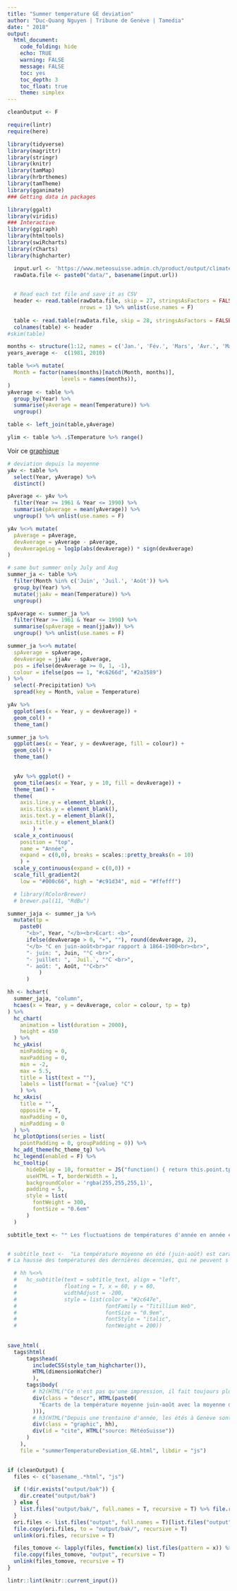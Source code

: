 ```yaml
---
title: "Summer temperature GE deviation"
author: "Duc-Quang Nguyen | Tribune de Genève | Tamedia"
date: " 2018"
output: 
  html_document:
    code_folding: hide
    echo: TRUE
    warning: FALSE
    message: FALSE
    toc: yes
    toc_depth: 3
    toc_float: true
    theme: simplex
---
```


```r
cleanOutput <- F

require(lintr)
require(here)

library(tidyverse)
library(magrittr)
library(stringr)
library(knitr)
library(tamMap)
library(hrbrthemes)
library(tamTheme)
library(gganimate)
### Getting data in packages

library(ggalt)
library(viridis)
### Interactive 
library(ggiraph)
library(htmltools)
library(swiRcharts)
library(rCharts)
library(highcharter)
```

```r
  input.url <- 'https://www.meteosuisse.admin.ch/product/output/climate-data/homogenous-monthly-data-processing/data/homog_mo_GVE.txt'
  rawData.file <- paste0("data/", basename(input.url))

  
  # Read each txt file and save it as CSV
  header <- read.table(rawData.file, skip = 27, stringsAsFactors = FALSE, 
                       nrows = 1) %>% unlist(use.names = F)
  
  table <- read.table(rawData.file, skip = 28, stringsAsFactors = FALSE)
  colnames(table) <- header  
#skim(table)

months <- structure(1:12, names = c('Jan.', 'Fév.',	'Mars',	'Avr.',	'Mai',	'Juin',	'Juil.',	'Août',	'Sept.',	'Oct.',	'Nov.',	'Déc.'))
years_average <-  c(1981, 2010)

table %<>% mutate(
  Month = factor(names(months)[match(Month, months)], 
                 levels = names(months)),
)
yAverage <- table %>% 
  group_by(Year) %>% 
  summarise(yAverage = mean(Temperature)) %>% 
  ungroup()

table <- left_join(table,yAverage)

ylim <- table %>% .$Temperature %>% range()
```

Voir ce [graphique](https://www.meteosuisse.admin.ch/home/climat/changement-climatique-suisse.html)

```r
# deviation depuis la moyenne
yAv <- table %>% 
  select(Year, yAverage) %>% 
  distinct()

pAverage <- yAv %>% 
  filter(Year >= 1961 & Year <= 1990) %>% 
  summarise(pAverage = mean(yAverage)) %>% 
  ungroup() %>% unlist(use.names = F)

yAv %<>% mutate(
  pAverage = pAverage,
  devAverage = yAverage - pAverage,
  devAverageLog = log1p(abs(devAverage)) * sign(devAverage)
)

# same but summer only July and Aug
summer_ja <- table %>% 
  filter(Month %in% c('Juin', 'Juil.', 'Août')) %>% 
  group_by(Year) %>% 
  mutate(jjaAv = mean(Temperature)) %>% 
  ungroup()

spAverage <- summer_ja %>% 
  filter(Year >= 1961 & Year <= 1990) %>% 
  summarise(spAverage = mean(jjaAv)) %>% 
  ungroup() %>% unlist(use.names = F)

summer_ja %<>% mutate(
  spAverage = spAverage,
  devAverage = jjaAv - spAverage,
  pos = ifelse(devAverage >= 0, 1, -1),
  colour = ifelse(pos == 1, "#c6266d", "#2a3589")
) %>% 
  select(-Precipitation) %>% 
  spread(key = Month, value = Temperature)

yAv %>% 
  ggplot(aes(x = Year, y = devAverage)) +
  geom_col() +
  theme_tam()

summer_ja %>% 
  ggplot(aes(x = Year, y = devAverage, fill = colour)) +
  geom_col() +
  theme_tam()
  
```

```r
  yAv %>% ggplot() +
  geom_tile(aes(x = Year, y = 10, fill = devAverage)) +
  theme_tam() + 
  theme(
    axis.line.y = element_blank(),
    axis.ticks.y = element_blank(),
    axis.text.y = element_blank(),
    axis.title.y = element_blank()
        ) + 
  scale_x_continuous(
    position = "top",
    name = "Année", 
    expand = c(0,0), breaks = scales::pretty_breaks(n = 10)
    ) +
  scale_y_continuous(expand = c(0,0)) +
  scale_fill_gradient2(
    low = "#000c66", high = "#c91d34", mid = "#ffefff")

  # library(RColorBrewer)
  # brewer.pal(11, "RdBu")
```

```r
summer_jaja <- summer_ja %>% 
  mutate(tp = 
    paste0(
      "<b>", Year, "</b><br>Ecart: <b>", 
      ifelse(devAverage > 0, "+", ""), round(devAverage, 2), 
      "</b> °C en juin-août<br>par rapport à 1864-1900<br><br>",
      "- juin: ", Juin, "°C <br>",
      "- juillet: ", `Juil.`, "°C <br>",
      "- août: ", Août, "°C<br>"
          )
      )     

hh <- hchart(
  summer_jaja, "column", 
  hcaes(x = Year, y = devAverage, color = colour, tp = tp)
) %>% 
  hc_chart(
    animation = list(duration = 2000),
    height = 450
  ) %>%
  hc_yAxis(
    minPadding = 0,
    maxPadding = 0,
    min = -2,
    max = 5.5,
    title = list(text = ""),
    labels = list(format = "{value} °C")
    ) %>% 
  hc_xAxis(
    title = "",
    opposite = T,
    maxPadding = 0,
    minPadding = 0
  ) %>% 
  hc_plotOptions(series = list(
    pointPadding = 0, groupPadding = 0)) %>% 
  hc_add_theme(hc_theme_tg) %>% 
  hc_legend(enabled = F) %>% 
  hc_tooltip(
      hideDelay = 10, formatter = JS("function() { return this.point.tp; }"), 
      useHTML = T, borderWidth = 1, 
      backgroundColor = 'rgba(255,255,255,1)', 
      padding = 5,
      style = list(
        fontWeight = 300,
        fontSize = "0.6em"
      )
  )

subtitle_text <- "❝ Les fluctuations de températures d'année en année étaient principalement naturelles. La hausse des températures des dernières décennies, ne peuvent s'expliquer que par l'augmentation des émissions de gaz à effet de serre (changement climatique) ❞ MétéoSuise" 


# subtitle_text <-  "La température moyenne en été (juin-août) est caractérisé par d’importantes fluctuations. Ces fluctuations étaient principalement naturelles.
# La hausse des températures des dernières décennies, qui ne peuvent s'expliquer que par l'augmentation des émissions de gaz à effet de serre (changement climatique)"

  # hh %<>% 
  #   hc_subtitle(text = subtitle_text, align = "left",
  #               floating = T, x = 60, y = 60,
  #               widthAdjust = -200,
  #               style = list(color = "#2c647e", 
  #                            fontFamily = "Titillium Web",
  #                            fontSize = "0.9em",
  #                            fontStyle = "italic",
  #                            fontWeight = 200))
  
      
save_html(
  tags$html(
      tags$head(
        includeCSS(style_tam_highcharter()), 
        HTML(dimensionWatcher)
        ),
      tags$body(
        # h2(HTML("Ce n'est pas qu'une impression, il fait toujours plus chaud en été à Genève"),
        div(class = "descr", HTML(paste0(
          "Écarts de la température moyenne juin-août avec la moyenne de 1864-1900, chaque année de 1864 à 2018"
        ))),
        # h3(HTML("Depuis une trentaine d'année, les étés à Genève sont en moyenne systématiquement plus chauds qu'il y a un siècle.")),
        div(class = "graphic", hh),
        div(id = "cite", HTML("source: MétéoSuisse"))
      )
    ), 
    file = "summerTemperatureDeviation_GE.html", libdir = "js")
   
```

```r
if (cleanOutput) {
  files <- c("basename_.*html", "js")

  if (!dir.exists("output/bak")) {
    dir.create("output/bak")
  } else {
    list.files("output/bak/", full.names = T, recursive = T) %>% file.remove()
  }
  ori.files <- list.files("output", full.names = T)[list.files("output") != "bak"]
  file.copy(ori.files, to = "output/bak/", recursive = T)
  unlink(ori.files, recursive = T)

  files_tomove <- lapply(files, function(x) list.files(pattern = x)) %>% unlist()
  file.copy(files_tomove, "output", recursive = T)
  unlink(files_tomove, recursive = T)
}
```

```r
lintr::lint(knitr::current_input())
```
